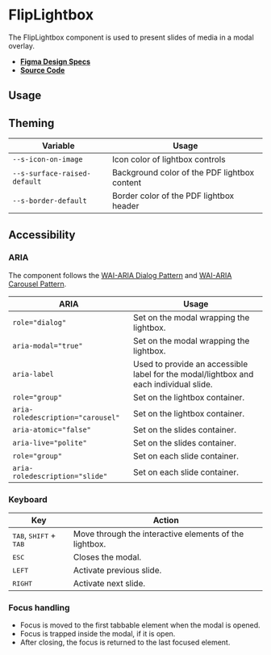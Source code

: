 
<Meta title="Components/FlipLightbox" />

# FlipLightbox

The FlipLightbox component is used to present slides of media in a modal
overlay.

- **[Figma Design Specs](https://www.figma.com/file/iRHiAFsHxnzux8gQ9EjlZe/Swirl-Components?node-id=495%3A7144)**
- **[Source Code](https://github.com/flip-corp/swirl/tree/main/packages/swirl-components/src/components/flip-lightbox)**

## Usage

<Canvas withSource="open">
  <Story id="components-fliplightbox--flip-lightbox" />
</Canvas>

<ArgsTable story="." />

## Theming

| Variable                     | Usage                                        |
| ---------------------------- | -------------------------------------------- |
| `--s-icon-on-image`          | Icon color of lightbox controls              |
| `--s-surface-raised-default` | Background color of the PDF lightbox content |
| `--s-border-default`         | Border color of the PDF lightbox header      |

## Accessibility

### ARIA

The component follows the
[WAI-ARIA Dialog Pattern](https://www.w3.org/WAI/ARIA/apg/patterns/dialogmodal/)
and
[WAI-ARIA Carousel Pattern](https://www.w3.org/WAI/ARIA/apg/patterns/carousel/).

| ARIA                              | Usage                                                                                 |
| --------------------------------- | ------------------------------------------------------------------------------------- |
| `role="dialog"`                   | Set on the modal wrapping the lightbox.                                               |
| `aria-modal="true"`               | Set on the modal wrapping the lightbox.                                               |
| `aria-label`                      | Used to provide an accessible label for the modal/lightbox and each individual slide. |
| `role="group"`                    | Set on the lightbox container.                                                        |
| `aria-roledescription="carousel"` | Set on the lightbox container.                                                        |
| `aria-atomic="false"`             | Set on the slides container.                                                          |
| `aria-live="polite"`              | Set on the slides container.                                                          |
| `role="group"`                    | Set on each slide container.                                                          |
| `aria-roledescription="slide"`    | Set on each slide container.                                                          |

### Keyboard

| Key                                               | Action                                                 |
| ------------------------------------------------- | ------------------------------------------------------ |
| <kbd>TAB</kbd>, <kbd>SHIFT</kbd> + <kbd>TAB</kbd> | Move through the interactive elements of the lightbox. |
| <kbd>ESC</kbd>                                    | Closes the modal.                                      |
| <kbd>LEFT</kbd>                                   | Activate previous slide.                               |
| <kbd>RIGHT</kbd>                                  | Activate next slide.                                   |

### Focus handling

- Focus is moved to the first tabbable element when the modal is opened.
- Focus is trapped inside the modal, if it is open.
- After closing, the focus is returned to the last focused element.
